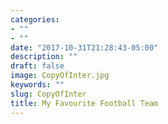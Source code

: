 ```yaml
---
categories:
- ""
- ""
date: "2017-10-31T21:28:43-05:00"
description: ""
draft: false
image: CopyOfInter.jpg
keywords: ""
slug: CopyOfInter
title: My Favourite Football Team
---
```

